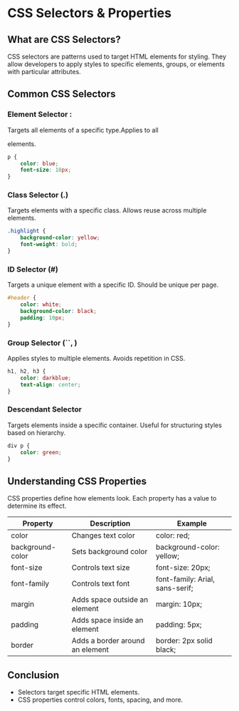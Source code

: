 # CSS Selectors & Properties

## What are CSS Selectors?

CSS selectors are patterns used to target HTML elements for styling. They allow developers to apply styles to specific elements, groups, or elements with particular attributes.

## Common CSS Selectors

### Element Selector :

Targets all elements of a specific type.Applies to all <p> elements.

```css
p {
    color: blue;
    font-size: 18px;
}
```

### Class Selector (.)

Targets elements with a specific class. Allows reuse across multiple elements.

```css
.highlight {
    background-color: yellow;
    font-weight: bold;
}
```

### ID Selector (#)

Targets a unique element with a specific ID. Should be unique per page.

```css
#header {
    color: white;
    background-color: black;
    padding: 10px;
}
```

### Group Selector (``, )

Applies styles to multiple elements. Avoids repetition in CSS.

```css
h1, h2, h3 {
    color: darkblue;
    text-align: center;
}
```

### Descendant Selector

Targets elements inside a specific container. Useful for structuring styles based on hierarchy.

```css
div p {
    color: green;
}
```

## Understanding CSS Properties

CSS properties define how elements look. Each property has a value to determine its effect.

| Property         | Description                     | Example                         |
| ---------------- | ------------------------------- | ------------------------------- |
| color            | Changes text color              | color: red;                     |
| background-color | Sets background color           | background-color: yellow;       |
| font-size        | Controls text size              | font-size: 20px;                |
| font-family      | Controls text font              | font-family: Arial, sans-serif; |
| margin           | Adds space outside an element   | margin: 10px;                   |
| padding          | Adds space inside an element    | padding: 5px;                   |
| border           | Adds a border around an element | border: 2px solid black;        |

## Conclusion

- Selectors target specific HTML elements.
- CSS properties control colors, fonts, spacing, and more.